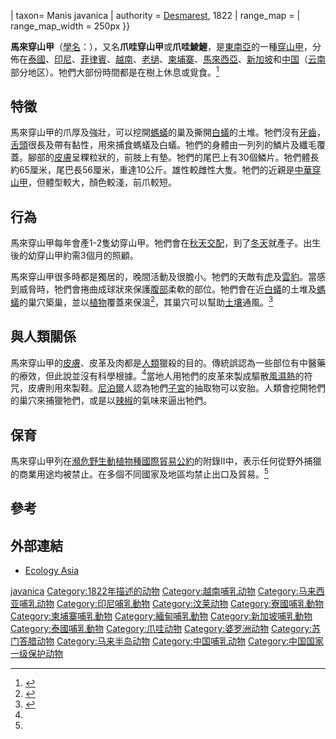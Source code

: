 {{refimprove|time=2013-09-03}}
{{Speciesbox
| status = CR
| status_system = iucn3.1
| image=Pangolin borneo.jpg
| image_width = 250px
| status_ref = <ref name="iucn">{{ IUCN | assessors = Challender, D., Nguyen Van, T., Shepherd, C., Krishnasamy, K., Wang, A., Lee, B., Panjang, E., Fletcher, L., Heng, S., Seah Han Ming, J., Olsson, A., Nguyen The Truong, A., Nguyen Van, Q. & Chung, Y. | assessment_year = 2014 | id = 12763 | title = Manis javanica | iunc_year = 2014 | version = 2014.2 | accessdate = 2014-07-29}}</ref>
| taxon= Manis javanica
| authority = [[Anselme_Gaëtan_Desmarest|Desmarest]], 1822
| range_map =
| range_map_width = 250px
}}

'''馬來穿山甲'''（[[學名|學名]]：''{{lang|la|Manis javanica}}''），又名'''爪哇穿山甲'''或'''爪哇鯪鯉'''，是[[東南亞|東南亞]]的一種[[穿山甲|穿山甲]]，分佈在[[泰國|泰國]]、[[印尼|印尼]]、[[菲律賓|菲律賓]]、[[越南|越南]]、[[老撾|老撾]]、[[柬埔寨|柬埔寨]]、[[馬來西亞|馬來西亞]]、[[新加坡|新加坡]]和[[中国|中国]]（[[云南|云南]]部分地区）。牠們大部份時間都是在樹上休息或覓食。<ref name=Nowak1999>{{Cite book en|author=Nowark, R.|year=1999|title=Walker's Mammals of the World|edition=Sixth Edition|location=Baltimore|publisher=The Johns Hopkins University Press}}</ref>

== 特徵 ==
馬來穿山甲的爪厚及強壯，可以挖開[[螞蟻|螞蟻]]的巢及撕開[[白蟻|白蟻]]的土堆。牠們沒有[[牙齒|牙齒]]，[[舌頭|舌頭]]很長及帶有黏性，用來捕食螞蟻及白蟻。牠們的身體由一列列的鱗片及纖毛覆蓋。腳部的[[皮膚|皮膚]]呈粿粒狀的，前肢上有墊。牠們的尾巴上有30個鱗片。牠們體長約65厘米，尾巴長56厘米，重達10公斤。雄性較雌性大隻。牠們的近親是[[中華穿山甲|中華穿山甲]]，但體型較大，顏色較淺，前爪較短。

== 行為 ==
馬來穿山甲每年會產1-2隻幼穿山甲。牠們會在[[秋天|秋天]][[交配|交配]]，到了[[冬天|冬天]]就產子。出生後的幼穿山甲約需3個月的照顧。

馬來穿山甲很多時都是獨居的，晚間活動及很膽小。牠們的天敵有[[虎|虎]]及[[雲豹|雲豹]]。當感到威脅時，牠們會捲曲成球狀來保護[[腹部|腹部]]柔軟的部位。牠們會在近[[白蟻|白蟻]]的土堆及[[螞蟻|螞蟻]]的巢穴築巢，並以[[植物|植物]]覆蓋來保溫<ref name=Medway1969>{{Cite book en|author=Medway, L|year=1969|title=The Wild Mammals of Malaya|url=https://archive.org/details/wildmammalsofmal0000medw|location=London|publisher=Oxford University Press}}</ref>，其巢穴可以幫助[[土壤|土壤]]通風。<ref name=Heath1992>{{Cite journal en|author=Heath, M|year=1992|title=''Manis pentadactyla''|journal=Mammalian Species|volume=414|pages=1-6}}</ref>

== 與人類關係 ==
馬來穿山甲的[[皮膚|皮膚]]、皮革及肉都是[[人類|人類]]獵殺的目的。傳統誤認為一些部位有中醫藥的療效，但此說並沒有科學根據。<ref name=Nowak1999/>當地人用牠們的皮革來製成驅散[[風濕熱|風濕熱]]的符咒，皮膚則用來製鞋。[[尼泊爾|尼泊爾]]人認為牠們[[子宮|子宮]]的抽取物可以安胎。人類會挖開牠們的巢穴來捕獵牠們，或是以[[辣椒|辣椒]]的氣味來逼出牠們。

== 保育 ==
馬來穿山甲列在[[瀕危野生動植物種國際貿易公約|瀕危野生動植物種國際貿易公約]]的附錄II中，表示任何從野外捕獵的商業用途均被禁止。在多個不同國家及地區均禁止出口及貿易。<ref name="iucn"/>

== 參考 ==
{{reflist}}

== 外部連結 ==
* [http://www.ecologyasia.com/verts/mammals/sunda-pangolin.htm Ecology Asia] {{Wayback|url=http://www.ecologyasia.com/verts/mammals/sunda-pangolin.htm |date=20210120062817 }}
{{Pholidota}}
{{Taxonbar|from=Q269728}}

[[Category:穿山甲属|javanica]]
[[Category:1822年描述的动物|Category:1822年描述的动物]]
[[Category:越南哺乳动物|Category:越南哺乳动物]]
[[Category:马来西亚哺乳动物|Category:马来西亚哺乳动物]]
[[Category:印尼哺乳動物|Category:印尼哺乳動物]]
[[Category:汶莱动物|Category:汶莱动物]]
[[Category:寮國哺乳動物|Category:寮國哺乳動物]]
[[Category:柬埔寨哺乳動物|Category:柬埔寨哺乳動物]]
[[Category:緬甸哺乳動物|Category:緬甸哺乳動物]]
[[Category:新加坡哺乳動物|Category:新加坡哺乳動物]]
[[Category:泰國哺乳動物|Category:泰國哺乳動物]]
[[Category:爪哇动物|Category:爪哇动物]]
[[Category:婆罗洲动物|Category:婆罗洲动物]]
[[Category:苏门答腊动物|Category:苏门答腊动物]]
[[Category:马来半岛动物|Category:马来半岛动物]]
[[Category:中国哺乳动物|Category:中国哺乳动物]]
[[Category:中国国家一级保护动物|Category:中国国家一级保护动物]]